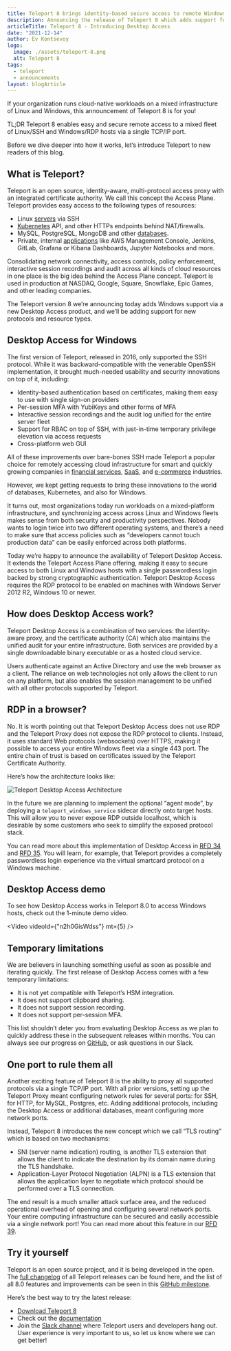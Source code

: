 ```yaml
---
title: Teleport 8 brings identity-based secure access to remote Windows RDP desktops via browser.
description: Announcing the release of Teleport 8 which adds support for Windows Desktop Access. This makes the Teleport Access Plane an obvious technology of choice for organizations that run workloads on a mixed infrastructure of Linux SSH and Windows RDP.
articleTitle: Teleport 8 - Introducing Desktop Access
date: "2021-12-14"
author: Ev Kontsevoy
logo:
  image: ./assets/teleport-8.png
  alt: Teleport 8
tags:
  - teleport
  - announcements
layout: blogArticle
---
```



If your organization runs cloud-native workloads on a mixed infrastructure of Linux and Windows, this announcement of Teleport 8 is for you!

TL;DR Teleport 8 enables easy and secure remote access to a mixed fleet of Linux/SSH and Windows/RDP hosts via a single TCP/IP port.

Before we dive deeper into how it works, let’s introduce Teleport to new readers of this blog.

## What is Teleport?

Teleport is an open source, identity-aware, multi-protocol access proxy with an integrated certificate authority. We call this concept the Access Plane. Teleport provides easy access to the following types of resources:

- Linux [servers](/ssh-server-access/) via SSH
- [Kubernetes](/kubernetes-access/) API, and other HTTPs endpoints behind NAT/firewalls.
- MySQL, PostgreSQL, MongoDB and other [databases](/database-access/).
- Private, internal [applications](/application-access/) like AWS Management Console, Jenkins, GitLab, Grafana or Kibana Dashboards, Jupyter Notebooks and more.

Consolidating network connectivity, access controls, policy enforcement, interactive session recordings and audit across all kinds of cloud resources in one place is the big idea behind the Access Plane concept. Teleport is used in production at NASDAQ, Google, Square, Snowflake, Epic Games, and other leading companies.

The Teleport version 8 we’re announcing today adds Windows support via a new Desktop Access product, and we’ll be adding support for new protocols and resource types.

## Desktop Access for Windows

The first version of Teleport, released in 2016, only supported the SSH protocol. While it was backward-compatible with the venerable OpenSSH implementation, it brought much-needed usability and security innovations on top of it, including:

- Identity-based authentication based on certificates, making them easy to use with single sign-on providers
- Per-session MFA with YubiKeys and other forms of MFA
- Interactive session recordings and the audit log unified for the entire server fleet
- Support for RBAC on top of SSH, with just-in-time temporary privilege elevation via access requests
- Cross-platform web GUI

All of these improvements over bare-bones SSH made Teleport a popular choice for remotely accessing cloud infrastructure for smart and quickly growing companies in [financial services](/use-cases/finance/), [SaaS](/use-cases/saas/), and [e-commerce](/use-cases/ecommerce-entertainment/) industries.

However, we kept getting requests to bring these innovations to the world of databases, Kubernetes, and also for Windows.

It turns out, most organizations today run workloads on a mixed-platform infrastructure, and synchronizing access across Linux and Windows fleets makes sense from both security and productivity perspectives. Nobody wants to login twice into two different operating systems, and there’s a need to make sure that access policies such as “developers cannot touch production data” can be easily enforced across both platforms.

Today we’re happy to announce the availability of Teleport Desktop Access. It extends the Teleport Access Plane offering, making it easy to secure access to both Linux and Windows hosts with a single passwordless login backed by strong cryptographic authentication. Teleport Desktop Access requires the RDP protocol to be enabled on machines with Windows Server 2012 R2, Windows 10 or newer.

## How does Desktop Access work?

Teleport Desktop Access is a combination of two services: the identity-aware proxy, and the certificate authority (CA) which also maintains the unified audit for your entire infrastructure. Both services are provided by a single downloadable binary executable or as a hosted cloud service.

Users authenticate against an Active Directory and use the web browser as a client. The reliance on web technologies not only allows the client to run on any platform, but also enables the session management to be unified with all other protocols supported by Teleport.

## RDP in a browser?

No. It is worth pointing out that Teleport Desktop Access does not use RDP and the Teleport Proxy does not expose the RDP protocol to clients. Instead, it uses standard Web protocols (websockets) over HTTPS, making it possible to access your entire Windows fleet via a single 443 port. The entire chain of trust is based on certificates issued by the Teleport Certificate Authority.

Here’s how the architecture looks like:

![Teleport Desktop Access Architecture](./assets/desktop-access.png)

In the future we are planning to implement the optional “agent mode”, by deploying a `teleport_windows_service` sidecar directly onto target hosts. This will allow you to never expose RDP outside localhost, which is desirable by some customers who seek to simplify the exposed protocol stack.

You can read more about this implementation of Desktop Access in [RFD 34](https://github.com/gravitational/teleport/blob/master/rfd/0034-desktop-access-windows.md) and [RFD 35](https://github.com/gravitational/teleport/blob/master/rfd/0035-desktop-access-windows-authn.md). You will learn, for example, that Teleport provides a completely passwordless login experience via the virtual smartcard protocol on a Windows machine.

## Desktop Access demo

To see how Desktop Access works in Teleport 8.0 to access Windows hosts, check out the 1-minute demo video.

<Video videoId={"n2h0GisWdss"} mt={5} />

## Temporary limitations

We are believers in launching something useful as soon as possible and iterating quickly. The first release of Desktop Access comes with a few temporary limitations:

- It is not yet compatible with Teleport’s HSM integration.
- It does not support clipboard sharing.
- It does not support session recording.
- It does not support per-session MFA.

This list shouldn’t deter you from evaluating Desktop Access as we plan to quickly address these in the subsequent releases within months. You can always see our progress on [GitHub](https://github.com/gravitational/teleport/), or ask questions in our Slack.

## One port to rule them all

Another exciting feature of Teleport 8 is the ability to proxy all supported protocols via a single TCP/IP port. With all prior versions, setting up the Teleport Proxy meant configuring network rules for several ports: for SSH, for HTTP, for MySQL, Postgres, etc. Adding additional protocols, including the Desktop Access or additional databases, meant configuring more network ports.

Instead, Teleport 8 introduces the new concept which we call “TLS routing” which is based on two mechanisms:

- SNI (server name indication) routing, is another TLS extension that allows the client to indicate the destination by its domain name during the TLS handshake.
- Application-Layer Protocol Negotiation (ALPN) is a TLS extension that allows the application layer to negotiate which protocol should be performed over a TLS connection.

The end result is a much smaller attack surface area, and the reduced operational overhead of opening and configuring several network ports. Your entire computing infrastructure can be secured and easily accessible via a single network port! You can read more about this feature in our [RFD 39](https://github.com/gravitational/teleport/blob/master/rfd/0039-sni-alpn-teleport-proxy-routing.md).

<EmailSubscribeViolet />

## Try it yourself

Teleport is an open source project, and it is being developed in the open. The [full changelog](/docs/changelog/) of all Teleport releases can be found here, and the list of all 8.0 features and improvements can be seen in this [GitHub milestone](https://github.com/gravitational/teleport/milestone/59?closed=1).

Here’s the best way to try the latest release:

- [Download Teleport 8](/pricing/)
- Check out the [documentation](/docs/)
- Join the [Slack channel](/slack/) where Teleport users and developers hang out. User experience is very important to us, so let us know where we can get better!